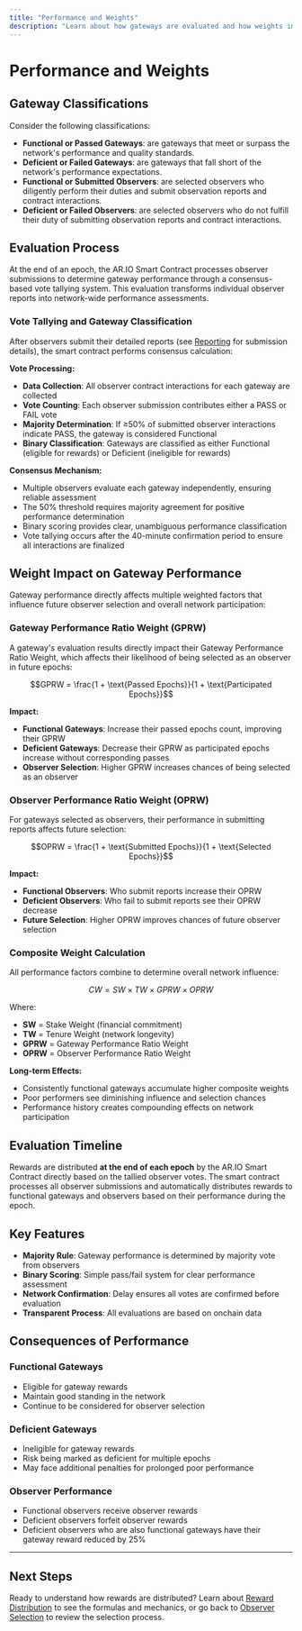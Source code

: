 ```yaml
---
title: "Performance and Weights"
description: "Learn about how gateways are evaluated and how weights impact observer selection"
---
```


# Performance and Weights

## Gateway Classifications

Consider the following classifications:

- **Functional or Passed Gateways**: are gateways that meet or surpass the network's performance and quality standards.
- **Deficient or Failed Gateways**: are gateways that fall short of the network's performance expectations.
- **Functional or Submitted Observers**: are selected observers who diligently perform their duties and submit observation reports and contract interactions.
- **Deficient or Failed Observers**: are selected observers who do not fulfill their duty of submitting observation reports and contract interactions.

## Evaluation Process

At the end of an epoch, the AR.IO Smart Contract processes observer submissions to determine gateway performance through a consensus-based vote tallying system. This evaluation transforms individual observer reports into network-wide performance assessments.

### Vote Tallying and Gateway Classification

After observers submit their detailed reports (see [Reporting](/learn/oip/reporting) for submission details), the smart contract performs consensus calculation:

**Vote Processing:**
- **Data Collection**: All observer contract interactions for each gateway are collected
- **Vote Counting**: Each observer submission contributes either a PASS or FAIL vote
- **Majority Determination**: If ≥50% of submitted observer interactions indicate PASS, the gateway is considered Functional
- **Binary Classification**: Gateways are classified as either Functional (eligible for rewards) or Deficient (ineligible for rewards)

**Consensus Mechanism:**
- Multiple observers evaluate each gateway independently, ensuring reliable assessment
- The 50% threshold requires majority agreement for positive performance determination
- Binary scoring provides clear, unambiguous performance classification
- Vote tallying occurs after the 40-minute confirmation period to ensure all interactions are finalized

## Weight Impact on Gateway Performance

Gateway performance directly affects multiple weighted factors that influence future observer selection and overall network participation:

### Gateway Performance Ratio Weight (GPRW)
A gateway's evaluation results directly impact their Gateway Performance Ratio Weight, which affects their likelihood of being selected as an observer in future epochs:

```math
GPRW = \frac{1 + \text{Passed Epochs}}{1 + \text{Participated Epochs}}
```

**Impact:**
- **Functional Gateways**: Increase their passed epochs count, improving their GPRW
- **Deficient Gateways**: Decrease their GPRW as participated epochs increase without corresponding passes
- **Observer Selection**: Higher GPRW increases chances of being selected as an observer

### Observer Performance Ratio Weight (OPRW)
For gateways selected as observers, their performance in submitting reports affects future selection:

```math
OPRW = \frac{1 + \text{Submitted Epochs}}{1 + \text{Selected Epochs}}
```

**Impact:**
- **Functional Observers**: Who submit reports increase their OPRW
- **Deficient Observers**: Who fail to submit reports see their OPRW decrease
- **Future Selection**: Higher OPRW improves chances of future observer selection

### Composite Weight Calculation
All performance factors combine to determine overall network influence:

```math
CW = SW \times TW \times GPRW \times OPRW
```

Where:
- **SW** = Stake Weight (financial commitment)
- **TW** = Tenure Weight (network longevity)
- **GPRW** = Gateway Performance Ratio Weight
- **OPRW** = Observer Performance Ratio Weight

**Long-term Effects:**
- Consistently functional gateways accumulate higher composite weights
- Poor performers see diminishing influence and selection chances
- Performance history creates compounding effects on network participation

## Evaluation Timeline

Rewards are distributed **at the end of each epoch** by the AR.IO Smart Contract directly based on the tallied observer votes. The smart contract processes all observer submissions and automatically distributes rewards to functional gateways and observers based on their performance during the epoch.

## Key Features

- **Majority Rule**: Gateway performance is determined by majority vote from observers
- **Binary Scoring**: Simple pass/fail system for clear performance assessment
- **Network Confirmation**: Delay ensures all votes are confirmed before evaluation
- **Transparent Process**: All evaluations are based on onchain data

## Consequences of Performance

### Functional Gateways

- Eligible for gateway rewards
- Maintain good standing in the network
- Continue to be considered for observer selection

### Deficient Gateways

- Ineligible for gateway rewards
- Risk being marked as deficient for multiple epochs
- May face additional penalties for prolonged poor performance

### Observer Performance

- Functional observers receive observer rewards
- Deficient observers forfeit observer rewards
- Deficient observers who are also functional gateways have their gateway reward reduced by 25%


---

## Next Steps

Ready to understand how rewards are distributed? Learn about [Reward Distribution](/learn/oip/reward-distribution) to see the formulas and mechanics, or go back to [Observer Selection](/learn/oip/observer-selection) to review the selection process.
